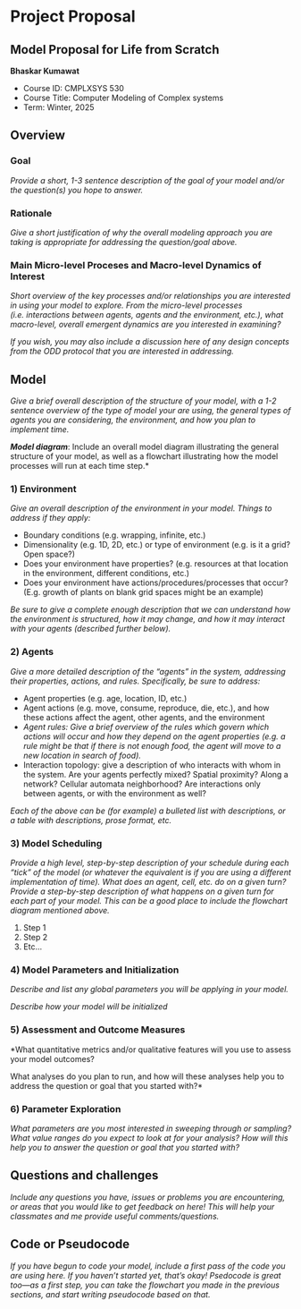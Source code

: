 # Project Proposal {.unnumbered}

## Model Proposal for Life from Scratch

**Bhaskar Kumawat**

* Course ID: CMPLXSYS 530
* Course Title: Computer Modeling of Complex systems
* Term: Winter, 2025

## Overview
### Goal
*Provide a short, 1-3 sentence description of the goal of your model and/or the question(s) you hope to answer.*

### Rationale
*Give a short justification of why the overall modeling approach you are taking is appropriate for addressing the question/goal above.*

### Main Micro-level Proceses and Macro-level Dynamics of Interest
*Short overview of the key processes and/or relationships you are interested in using your model to explore. From the micro-level processes (i.e. interactions between agents, agents and the environment, etc.), what macro-level, overall emergent dynamics are you interested in examining?*

*If you wish, you may also include a discussion here of any design concepts from the ODD protocol that you are interested in addressing.*

## Model
*Give a brief overall description of the structure of your model, with a 1-2 sentence overview of the type of model your are using, the general types of agents you are considering, the environment, and how you plan to implement time.*

***Model diagram***: Include an overall model diagram illustrating the general structure of your model, as well as a flowchart illustrating how the model processes will run at each time step.*

### 1) Environment

*Give an overall description of the environment in your model. Things to address if they apply:*

* Boundary conditions (e.g. wrapping, infinite, etc.)
* Dimensionality (e.g. 1D, 2D, etc.) or type of environment (e.g. is it a grid? Open space?)
* Does your environment have properties? (e.g. resources at that location in the environment, different conditions, etc.)
* Does your environment have actions/procedures/processes that occur? (E.g. growth of plants on blank grid spaces might be an example)

*Be sure to give a complete enough description that we can understand how the environment is structured, how it may change, and how it may interact with your agents (described further below).*

### 2) Agents
*Give a more detailed description of the “agents” in the system, addressing their properties, actions, and rules. Specifically, be sure to address:*

* Agent properties (e.g. age, location, ID, etc.)
* Agent actions (e.g. move, consume, reproduce, die, etc.), and how these actions affect the agent, other agents, and the environment
* _Agent rules: Give a brief overview of the rules which govern which actions will occur and how they depend on the agent properties (e.g. a rule might be that if there is not enough food, the agent will move to a new location in search of food). _
* Interaction topology: give a description of who interacts with whom in the system. Are your agents perfectly mixed? Spatial proximity? Along a network? Cellular automata neighborhood? Are interactions only between agents, or with the environment as well?

*Each of the above can be (for example) a bulleted list with descriptions, or a table with descriptions, prose format, etc.*

### 3) Model Scheduling
*Provide a high level, step-by-step description of your schedule during each “tick” of the model (or whatever the equivalent is if you are using a different implementation of time). What does an agent, cell, etc. do on a given turn? Provide a step-by-step description of what happens on a given turn for each part of your model. This can be a good place to include the flowchart diagram mentioned above.*

1. Step 1
2. Step 2
3. Etc…

### 4) Model Parameters and Initialization
*Describe and list any global parameters you will be applying in your model.*

*Describe how your model will be initialized*

### 5) Assessment and Outcome Measures
*What quantitative metrics and/or qualitative features will you use to assess your model outcomes?

What analyses do you plan to run, and how will these analyses help you to address the question or goal that you started with?*

### 6) Parameter Exploration
*What parameters are you most interested in sweeping through or sampling? What value ranges do you expect to look at for your analysis? How will this help you to answer the question or goal that you started with?*

## Questions and challenges

*Include any questions you have, issues or problems you are encountering, or areas that you would like to get feedback on here! This will help your classmates and me provide useful comments/questions.*

## Code or Pseudocode

*If you have begun to code your model, include a first pass of the code you are using here. If you haven’t started yet, that’s okay! Psedocode is great too—as a first step, you can take the flowchart you made in the previous sections, and start writing pseudocode based on that.*